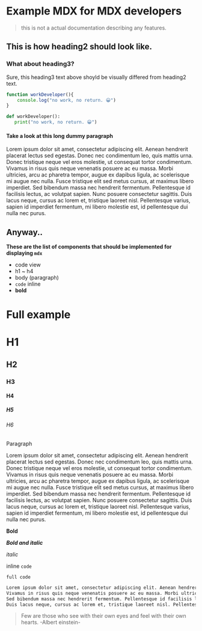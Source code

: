 # Example MDX for MDX developers

> this is not a actual documentation describing any features.

## This is how heading2 should look like.

### What about heading3?
Sure, this heading3 text above shoyld be visually differed from heading2 text.

```ts
function workDeveloper(){
    console.log("no work, no return. 😀")
}
```


```python
def workDeveloper():
   print("no work, no return. 😀")
```


#### Take a look at this long dummy paragraph 

Lorem ipsum dolor sit amet, consectetur adipiscing elit. Aenean hendrerit placerat lectus sed egestas. Donec nec condimentum leo, quis mattis urna. Donec tristique neque vel eros molestie, ut consequat tortor condimentum. Vivamus in risus quis neque venenatis posuere ac eu massa. Morbi ultricies, arcu ac pharetra tempor, augue ex dapibus ligula, ac scelerisque mi augue nec nulla. Fusce tristique elit sed metus cursus, at maximus libero imperdiet. Sed bibendum massa nec hendrerit fermentum. Pellentesque id facilisis lectus, ac volutpat sapien. Nunc posuere consectetur sagittis. Duis lacus neque, cursus ac lorem et, tristique laoreet nisl. Pellentesque varius, sapien id imperdiet fermentum, mi libero molestie est, id pellentesque dui nulla nec purus.


## Anyway..


**These are the list of components that should be implemented for displaying `mdx`**
- code view
- h1 ~ h4
- body (paragraph)
- `code` inline
- **bold**



# Full example


# H1
## H2
### H3
#### H4
##### H5
###### H6

Paragraph

Lorem ipsum dolor sit amet, consectetur adipiscing elit. Aenean hendrerit placerat lectus sed egestas. Donec nec condimentum leo, quis mattis urna. Donec tristique neque vel eros molestie, ut consequat tortor condimentum. Vivamus in risus quis neque venenatis posuere ac eu massa. Morbi ultricies, arcu ac pharetra tempor, augue ex dapibus ligula, ac scelerisque mi augue nec nulla. Fusce tristique elit sed metus cursus, at maximus libero imperdiet. Sed bibendum massa nec hendrerit fermentum. Pellentesque id facilisis lectus, ac volutpat sapien. Nunc posuere consectetur sagittis. Duis lacus neque, cursus ac lorem et, tristique laoreet nisl. Pellentesque varius, sapien id imperdiet fermentum, mi libero molestie est, id pellentesque dui nulla nec purus.


**Bold**

***Bold and italic***

*italic*

inline `code`

`full code`
```txt
Lorem ipsum dolor sit amet, consectetur adipiscing elit. Aenean hendrerit placerat lectus sed egestas. Donec nec condimentum leo, quis mattis urna. Donec tristique neque vel eros molestie, ut consequat tortor condimentum.
Vivamus in risus quis neque venenatis posuere ac eu massa. Morbi ultricies, arcu ac pharetra tempor, augue ex dapibus ligula, ac scelerisque mi augue nec nulla. Fusce tristique elit sed metus cursus, at maximus libero imperdiet.
Sed bibendum massa nec hendrerit fermentum. Pellentesque id facilisis lectus, ac volutpat sapien. Nunc posuere consectetur sagittis.
Duis lacus neque, cursus ac lorem et, tristique laoreet nisl. Pellentesque varius, sapien id imperdiet fermentum, mi libero molestie est, id pellentesque dui nulla nec purus.
```

> Few are those who see with their own eyes and feel with their own hearts.
> -Albert einstein-
